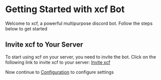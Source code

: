 # Getting Started with xcf Bot

Welcome to xcf, a powerful multipurpose discord bot. Follow the steps below to get started

## Invite xcf to Your Server

To start using xcf on your server, you need to invite the bot. Click on the following link to invite xcf to your server: [Invite xcf](https://discord.com/oauth2/authorize?client_id=1211535069492154398)

Now continue to [Configuration](./config) to configure settings
